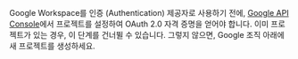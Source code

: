 Google Workspace를 인증 (Authentication) 제공자로 사용하기 전에, [Google API Console](https://console.developers.google.com/)에서 프로젝트를 설정하여 OAuth 2.0 자격 증명을 얻어야 합니다. 이미 프로젝트가 있는 경우, 이 단계를 건너뛸 수 있습니다. 그렇지 않으면, Google 조직 아래에 새 프로젝트를 생성하세요.

